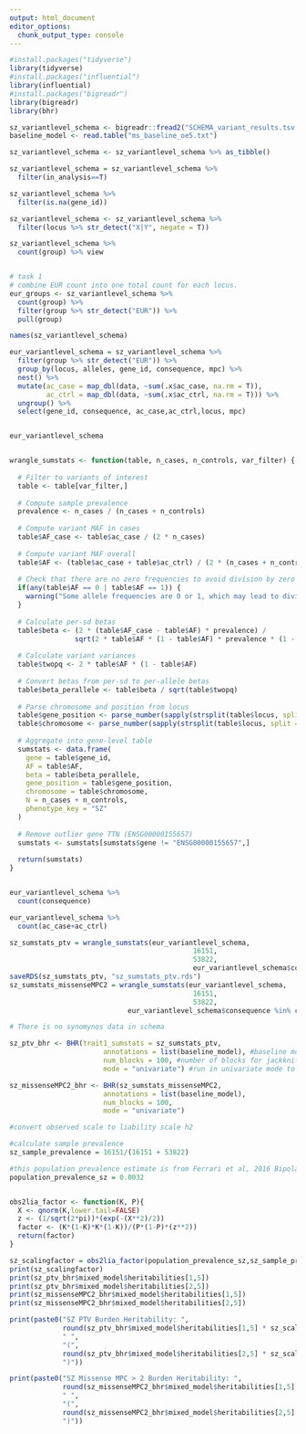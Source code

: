 ```yaml
---
output: html_document
editor_options: 
  chunk_output_type: console
---
```

```r
#install.packages("tidyverse")
library(tidyverse)
#install.packages("influential")
library(influential)
#install.packages("bigreadr")
library(bigreadr)
library(bhr)
```


```r
sz_variantlevel_schema <- bigreadr::fread2("SCHEMA_variant_results.tsv.bgz")
baseline_model <- read.table("ms_baseline_oe5.txt")

sz_variantlevel_schema <- sz_variantlevel_schema %>% as_tibble()

sz_variantlevel_schema = sz_variantlevel_schema %>% 
  filter(in_analysis==T)

sz_variantlevel_schema %>% 
  filter(is.na(gene_id))

sz_variantlevel_schema <- sz_variantlevel_schema %>% 
  filter(locus %>% str_detect("X|Y", negate = T))

sz_variantlevel_schema %>% 
  count(group) %>% view


# task 1
# combine EUR count into one total count for each locus.
eur_groups <- sz_variantlevel_schema %>% 
  count(group) %>% 
  filter(group %>% str_detect("EUR")) %>% 
  pull(group)

names(sz_variantlevel_schema)

eur_variantlevel_schema = sz_variantlevel_schema %>% 
  filter(group %>% str_detect("EUR")) %>% 
  group_by(locus, alleles, gene_id, consequence, mpc) %>% 
  nest() %>% 
  mutate(ac_case = map_dbl(data, ~sum(.x$ac_case, na.rm = T)),
         ac_ctrl = map_dbl(data, ~sum(.x$ac_ctrl, na.rm = T))) %>% 
  ungroup() %>% 
  select(gene_id, consequence, ac_case,ac_ctrl,locus, mpc)


eur_variantlevel_schema


wrangle_sumstats <- function(table, n_cases, n_controls, var_filter) {
  
  # Filter to variants of interest
  table <- table[var_filter,] 
  
  # Compute sample prevalence
  prevalence <- n_cases / (n_cases + n_controls)
  
  # Compute variant MAF in cases
  table$AF_case <- table$ac_case / (2 * n_cases)
  
  # Compute variant MAF overall
  table$AF <- (table$ac_case + table$ac_ctrl) / (2 * (n_cases + n_controls))
  
  # Check that there are no zero frequencies to avoid division by zero
  if(any(table$AF == 0 | table$AF == 1)) {
    warning("Some allele frequencies are 0 or 1, which may lead to division by zero.")
  }
  
  # Calculate per-sd betas
  table$beta <- (2 * (table$AF_case - table$AF) * prevalence) / 
                sqrt(2 * table$AF * (1 - table$AF) * prevalence * (1 - prevalence))
  
  # Calculate variant variances
  table$twopq <- 2 * table$AF * (1 - table$AF)
  
  # Convert betas from per-sd to per-allele betas
  table$beta_perallele <- table$beta / sqrt(table$twopq)
  
  # Parse chromosome and position from locus
  table$gene_position <- parse_number(sapply(strsplit(table$locus, split = ":"), function(x) x[[2]]))
  table$chromosome <- parse_number(sapply(strsplit(table$locus, split = ":"), function(x) x[[1]]))
  
  # Aggregate into gene-level table
  sumstats <- data.frame(
    gene = table$gene_id,
    AF = table$AF,
    beta = table$beta_perallele,
    gene_position = table$gene_position,
    chromosome = table$chromosome,
    N = n_cases + n_controls,
    phenotype_key = "SZ"
  )
  
  # Remove outlier gene TTN (ENSG00000155657)
  sumstats <- sumstats[sumstats$gene != "ENSG00000155657",]
  
  return(sumstats)
}


eur_variantlevel_schema %>% 
  count(consequence)

eur_variantlevel_schema %>% 
  count(ac_case+ac_ctrl)

sz_sumstats_ptv = wrangle_sumstats(eur_variantlevel_schema,
                                             16151,
                                             53822,
                                             eur_variantlevel_schema$consequence %in% c("frameshift_variant","stop_gained", "splice_acceptor_variant", "splice_donor_variant", "start_lost"))
saveRDS(sz_sumstats_ptv, "sz_sumstats_ptv.rds")
sz_sumstats_missenseMPC2 = wrangle_sumstats(eur_variantlevel_schema,
                                             16151,
                                             53822,
                             eur_variantlevel_schema$consequence %in% c("missense_variant_mpc_>=3", "missense_variant_mpc_2-3"))

# There is no synomynos data in schema

sz_ptv_bhr <- BHR(trait1_sumstats = sz_sumstats_ptv, 
                       annotations = list(baseline_model), #baseline model including constraint annotations
                       num_blocks = 100, #number of blocks for jackknife
                       mode = "univariate") #run in univariate mode to compute burden h2

sz_missenseMPC2_bhr <- BHR(sz_sumstats_missenseMPC2, 
                       annotations = list(baseline_model),
                       num_blocks = 100,
                       mode = "univariate")

#convert observed scale to liability scale h2

#calculate sample prevalence
sz_sample_prevalence = 16151/(16151 + 53822) 

#this population prevalence estimate is from Ferrari et al, 2016 Bipolar Disorders
population_prevalence_sz = 0.0032


obs2lia_factor <- function(K, P){
  X <- qnorm(K,lower.tail=FALSE)
  z <- (1/sqrt(2*pi))*(exp(-(X**2)/2))
  factor <- (K*(1-K)*K*(1-K))/(P*(1-P)*(z**2))
  return(factor)
}

sz_scalingfactor = obs2lia_factor(population_prevalence_sz,sz_sample_prevalence)
print(sz_scalingfactor)
print(sz_ptv_bhr$mixed_model$heritabilities[1,5])
print(sz_ptv_bhr$mixed_model$heritabilities[2,5])
print(sz_missenseMPC2_bhr$mixed_model$heritabilities[1,5])
print(sz_missenseMPC2_bhr$mixed_model$heritabilities[2,5])

print(paste0("SZ PTV Burden Heritability: ",
             round(sz_ptv_bhr$mixed_model$heritabilities[1,5] * sz_scalingfactor, 4),
             " ",
             "(",
             round(sz_ptv_bhr$mixed_model$heritabilities[2,5] * sz_scalingfactor, 4),
             ")"))

print(paste0("SZ Missense MPC > 2 Burden Heritability: ",
             round(sz_missenseMPC2_bhr$mixed_model$heritabilities[1,5] * sz_scalingfactor, 4),
             " ",
             "(",
             round(sz_missenseMPC2_bhr$mixed_model$heritabilities[2,5] * sz_scalingfactor, 4),
             ")"))
```
